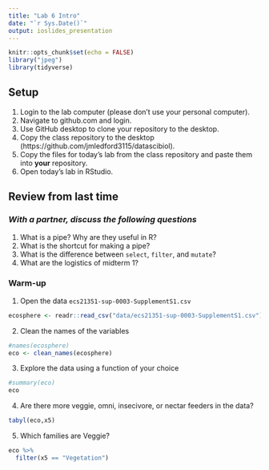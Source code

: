 ```yaml
---
title: "Lab 6 Intro"
date: "`r Sys.Date()`"
output: ioslides_presentation
---
```


```r
knitr::opts_chunk$set(echo = FALSE)
library("jpeg")
library(tidyverse)
```

## Setup
1. Login to the lab computer (please don't use your personal computer).  
2. Navigate to github.com and login.   
2. Use GitHub desktop to clone your repository to the desktop.   
5. Copy the class repository to the desktop (https://github.com/jmledford3115/datascibiol).  
6. Copy the files for today's lab from the class repository and paste them into **your** repository.  
7. Open today's lab in RStudio.  

## Review from last time
### *With a partner, discuss the following questions*
1. What is a pipe? Why are they useful in R?
2. What is the shortcut for making a pipe?
3. What is the difference between `select`, `filter`, and `mutate`?
4. What are the logistics of midterm 1?

### Warm-up
1. Open the data `ecs21351-sup-0003-SupplementS1.csv`

```r
ecosphere <- readr::read_csv("data/ecs21351-sup-0003-SupplementS1.csv")
```

2. Clean the names of the variables

```r
#names(ecosphere)
eco <- clean_names(ecosphere)
```

3. Explore the data using a function of your choice

```r
#summary(eco)
eco
```

4. Are there more veggie, omni, insecivore, or nectar feeders in the data?

```r
tabyl(eco,x5)
```

5. Which families are Veggie?

```r
eco %>% 
  filter(x5 == "Vegetation")
```


